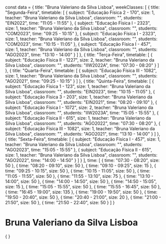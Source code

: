 const data = {
  title: "Bruna Valeriano da Silva Lisboa",
  weekClasses: [
    {
      title: "Segunda-Feira",
      timetable: [
        {
          subject: "Educação Física 2 - 170",
          size: 1,
          teacher: "Bruna Valeriano da Silva Lisboa",
          classroom: "",
          students: "EIN2022",
          time: "11:05 - 11:55"
        },
        {
          subject: "Educação Física I - 2323",
          size: 1,
          teacher: "Bruna Valeriano da Silva Lisboa",
          classroom: "",
          students: "COM2023",
          time: "09:25 - 10:15"
        },
        {
          subject: "Educação Física I - 2323",
          size: 1,
          teacher: "Bruna Valeriano da Silva Lisboa",
          classroom: "",
          students: "COM2023",
          time: "10:15 - 11:05"
        },
        {
          subject: "Educação Física I - 457",
          size: 1,
          teacher: "Bruna Valeriano da Silva Lisboa",
          classroom: "",
          students: "AGO2023",
          time: "13:10 - 14:00"
        }
      ]
    },
    {
      title: "Terça-Feira",
      timetable: [
        {
          subject: "Educação Física II - 1227",
          size: 2,
          teacher: "Bruna Valeriano da Silva Lisboa",
          classroom: "",
          students: "IIW2022A",
          time: "07:30 - 08:20"
        }
      ]
    },
    {
      title: "Quarta-Feira",
      timetable: [
        {
          subject: "Educação Física III - 1082",
          size: 1,
          teacher: "Bruna Valeriano da Silva Lisboa",
          classroom: "",
          students: "AGO2021",
          time: "09:25 - 10:15"
        }
      ]
    },
    {
      title: "Quinta-Feira",
      timetable: [
        {
          subject: "Educação Física 1 - 123",
          size: 1,
          teacher: "Bruna Valeriano da Silva Lisboa",
          classroom: "",
          students: "EIN2023",
          time: "10:15 - 11:05"
        },
        {
          subject: "Educação Física 3 - 203",
          size: 1,
          teacher: "Bruna Valeriano da Silva Lisboa",
          classroom: "",
          students: "EIN2021",
          time: "08:20 - 09:10"
        },
        {
          subject: "Educação Física I - 1072",
          size: 2,
          teacher: "Bruna Valeriano da Silva Lisboa",
          classroom: "",
          students: "IIW2023A",
          time: "15:05 - 15:55"
        },
        {
          subject: "Educação Física II - 615",
          size: 1,
          teacher: "Bruna Valeriano da Silva Lisboa",
          classroom: "",
          students: "AGO2022",
          time: "07:30 - 08:20"
        },
        {
          subject: "Educação Física III - 1082",
          size: 1,
          teacher: "Bruna Valeriano da Silva Lisboa",
          classroom: "",
          students: "AGO2021",
          time: "13:10 - 14:00"
        }
      ]
    },
    {
      title: "Sexta-Feira",
      timetable: [
        {
          subject: "Educação Física I - 457",
          size: 1,
          teacher: "Bruna Valeriano da Silva Lisboa",
          classroom: "",
          students: "AGO2023",
          time: "15:05 - 15:55"
        },
        {
          subject: "Educação Física II - 615",
          size: 1,
          teacher: "Bruna Valeriano da Silva Lisboa",
          classroom: "",
          students: "AGO2022",
          time: "14:00 - 14:50"
        }
      ]
    }
  ],
  time: [
    {
      time: "07:30 - 08:20",
      size: 50
    },
    {
      time: "08:20 - 09:10",
      size: 50
    },
    {
      time: "09:10 - 09:25",
      size: 15
    },
    {
      time: "09:25 - 10:15",
      size: 50
    },
    {
      time: "10:15 - 11:05",
      size: 50
    },
    {
      time: "11:05 - 11:55",
      size: 50
    },
    {
      time: "11:55 - 13:10",
      size: 75
    },
    {
      time: "13:10 - 14:00",
      size: 50
    },
    {
      time: "14:00 - 14:50",
      size: 50
    },
    {
      time: "14:50 - 15:05",
      size: 15
    },
    {
      time: "15:05 - 15:55",
      size: 50
    },
    {
      time: "15:55 - 16:45",
      size: 50
    },
    {
      time: "16:45 - 19:00",
      size: 135
    },
    {
      time: "19:00 - 19:50",
      size: 50
    },
    {
      time: "19:50 - 20:40",
      size: 50
    },
    {
      time: "20:40 - 21:00",
      size: 20
    },
    {
      time: "21:00 - 21:50",
      size: 50
    },
    {
      time: "21:50 - 22:40",
      size: 50
    }
  ]
}

# Bruna Valeriano da Silva Lisboa

<div>
    {
        <Grid
            title={data.title} 
            weekClasses={data.weekClasses} 
            time={data.time}
        />
    }
</div>